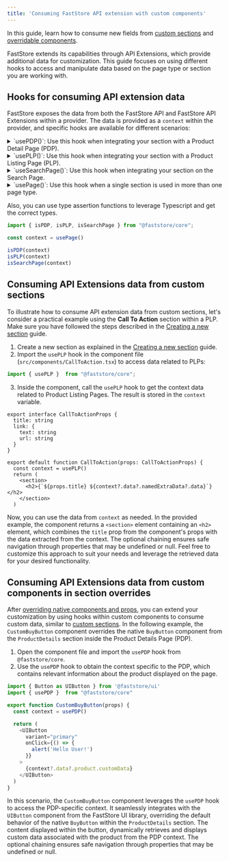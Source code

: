 ```yaml
---
title: 'Consuming FastStore API extension with custom components'
---
```


In this guide, learn how to consume new fields from [custom sections](/docs/building-sections/creating-a-new-section) and [overridable components](/docs/building-sections/overriding-components-and-props).

FastStore extends its capabilities through API Extensions, which provide additional data for customization. This guide focuses on using different hooks to access and manipulate data based on the page type or section you are working with.

## Hooks for consuming API extension data

FastStore exposes the data from both the FastStore API and FastStore API Extensions within a provider.
The data is provided as a `context` within the provider, and specific hooks are available for different scenarios:

<details>
<summary>`usePDP()`: Use this hook when integrating your section with a Product Detail Page (PDP).</summary>

  ```ts copy
  import { usePDP } from "@faststore/core"

  const context = usePDP()
  ```
</details>

<details>
<summary>`usePLP()`: Use this hook when integrating your section with a Product Listing Page (PLP).</summary>

```ts
import { usePLP } from "@faststore/core"

const context = usePLP()
```

</details>

<details>
<summary>`useSearchPage()`: Use this hook when integrating your section on the Search Page.</summary>

```ts
import { useSearchPage } from "@faststore/core"

const context = useSearchPage()
```

</details>

<details>
<summary>`usePage()`: Use this hook when a single section is used in more than one page type.</summary>

```ts
import { usePage } from "@faststore/core"

const context = usePage()
```

This hook returns one of the following context types: `PDPContext`, `PLPContext`, or `SearchPageContext`. You can decide how to handle it depending on the page using this hook by passing these types as generics.

```ts
import { usePage } from "@faststore/core"

const context = usePage<PLPContext | SearchPageContext>()
```

</details>

Also, you can use type assertion functions to leverage Typescript and get the correct types.

```ts
import { isPDP, isPLP, isSearchPage } from "@faststore/core";

const context = usePage()

isPDP(context)
isPLP(context)
isSearchPage(context)
```

## Consuming API Extensions data from custom sections

To illustrate how to consume API extension data from custom sections, let's consider a practical example using the **Call To Action** section within a PLP. Make sure you have followed the steps described in the [Creating a new section](https://developers.vtex.com/docs/guides/faststore/building-sections-creating-a-new-section) guide. 

1. Create a new section as explained in the [Creating a new section](https://developers.vtex.com/docs/guides/faststore/building-sections-creating-a-new-section) guide. 
2. Import the `usePLP` hook in the component file (`src/components/CallToAction.tsx`) to access data related to PLPs:


```ts src/components/CallToAction.tsx
import { usePLP }  from "@faststore/core";
```

3. Inside the component, call the `usePLP` hook to get the context data related to Product Listing Pages. The result is stored in the `context` variable.

```tsx
export interface CallToActionProps {
  title: string
  link: {
    text: string
    url: string
  }
}

export default function CallToAction(props: CallToActionProps) {
  const context = usePLP()
  return (
    <section>
      <h2>{`${props.title} ${context?.data?.namedExtraData?.data}`}</h2>
    </section>
  )
```
Now, you can use the data from `context` as needed. In the provided example, the component returns a `<section>` element containing an `<h2>` element, which combines the `title` prop from the component's props with the data extracted from the context. The optional chaining ensures safe navigation through properties that may be undefined or null. Feel free to customize this approach to suit your needs and leverage the retrieved data for your desired functionality.

## Consuming API Extensions data from custom components in section overrides

After [overriding native components and props](https://developers.vtex.com/docs/guides/faststore/building-sections-overriding-components-and-props#overriding-a-native-component), you can extend your customization by using hooks within custom components to consume custom data, similar to [custom sections](https://developers.vtex.com/docs/guides/faststore/api-extensions-consuming-api-extensions#consuming-api-extensions-data-from-custom-sections).
In the following example, the `CustomBuyButton` component overrides the native `BuyButton` component from the `ProductDetails` section inside the Product Details Page (PDP).

1. Open the component file and import the `usePDP` hook from `@faststore/core`.
2. Use the `usePDP` hook to obtain the context specific to the PDP, which contains relevant information about the product displayed on the page.

```ts src/components/CustomBuyButton.tsx mark=2,5
import { Button as UIButton } from '@faststore/ui'
import { usePDP }  from "@faststore/core"

export function CustomBuyButton(props) {
  const context = usePDP()

  return (
    <UIButton
      variant="primary"
      onClick={() => {
        alert('Hello User!')
      }}
    >
      {context?.data?.product.customData}
    </UIButton>
  )
}

```
In this scenario, the `CustomBuyButton` component leverages the `usePDP` hook to access the PDP-specific context. It seamlessly integrates with the `UIButton` component from the FastStore UI library, overriding the default behavior of the native `BuyButton` within the `ProductDetails` section. The content displayed within the button, dynamically retrieves and displays custom data associated with the product from the PDP context. The optional chaining ensures safe navigation through properties that may be undefined or null.

